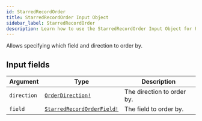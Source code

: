 ```yaml
---
id: StarredRecordOrder
title: StarredRecordOrder Input Object
sidebar_label: StarredRecordOrder
description: Learn how to use the StarredRecordOrder Input Object for Prismatic's API.
---
```


Allows specifying which field and direction to order by.

## Input fields

| Argument    | Type                                                                      | Description                |
| ----------- | ------------------------------------------------------------------------- | -------------------------- |
| `direction` | [`OrderDirection!`](api/schema/enum/OrderDirection.mdx)                   | The direction to order by. |
| `field`     | [`StarredRecordOrderField!`](api/schema/enum/StarredRecordOrderField.mdx) | The field to order by.     |
